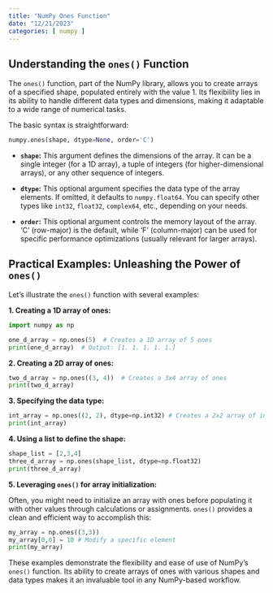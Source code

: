 ```yaml
---
title: "NumPy Ones Function"
date: "12/21/2023"
categories: [ numpy ]
---
```


## Understanding the `ones()` Function

The `ones()` function, part of the NumPy library, allows you to create arrays of a specified shape, populated entirely with the value 1.  Its flexibility lies in its ability to handle different data types and dimensions, making it adaptable to a wide range of numerical tasks.

The basic syntax is straightforward:

```python
numpy.ones(shape, dtype=None, order='C')
```

* **`shape`:** This argument defines the dimensions of the array. It can be a single integer (for a 1D array), a tuple of integers (for higher-dimensional arrays), or any other sequence of integers.

* **`dtype`:** This optional argument specifies the data type of the array elements.  If omitted, it defaults to `numpy.float64`. You can specify other types like `int32`, `float32`, `complex64`, etc., depending on your needs.

* **`order`:** This optional argument controls the memory layout of the array.  'C' (row-major) is the default, while 'F' (column-major) can be used for specific performance optimizations (usually relevant for larger arrays).


## Practical Examples: Unleashing the Power of `ones()`

Let's illustrate the `ones()` function with several examples:


**1. Creating a 1D array of ones:**

```python
import numpy as np

one_d_array = np.ones(5)  # Creates a 1D array of 5 ones
print(one_d_array)  # Output: [1. 1. 1. 1. 1.]
```

**2. Creating a 2D array of ones:**

```python
two_d_array = np.ones((3, 4))  # Creates a 3x4 array of ones
print(two_d_array)
```

**3. Specifying the data type:**

```python
int_array = np.ones((2, 2), dtype=np.int32) # Creates a 2x2 array of integer ones
print(int_array)
```

**4.  Using a list to define the shape:**

```python
shape_list = [2,3,4]
three_d_array = np.ones(shape_list, dtype=np.float32)
print(three_d_array)
```

**5.  Leveraging `ones()` for array initialization:**

Often, you might need to initialize an array with ones before populating it with other values through calculations or assignments. `ones()` provides a clean and efficient way to accomplish this:


```python
my_array = np.ones((3,3))
my_array[0,0] = 10 # Modify a specific element
print(my_array)
```


These examples demonstrate the flexibility and ease of use of NumPy's `ones()` function.  Its ability to create arrays of ones with various shapes and data types makes it an invaluable tool in any NumPy-based workflow.

